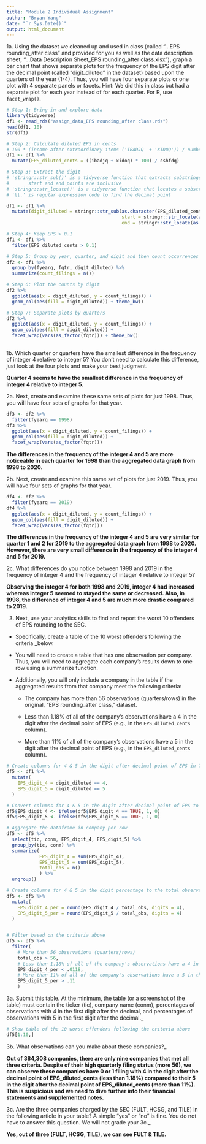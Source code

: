 ---
title: "Module 2 Individual Assignment"
author: "Bryan Yang"
date: "`r Sys.Date()`"
output: html_document
---

1a. Using the dataset we cleaned up and used in class (called "...EPS rounding_after class" and provided for you as well as the data description sheet, "...Data Description Sheet_EPS rounding_after class.xlsx"), graph a bar chart that shows separate plots for the frequency of the EPS digit after the decimal point (called "digit_diluted" in the dataset) based upon the quarters of the year (1-4). Thus, you will have four separate plots or one plot with 4 separate panels or facets. Hint: We did this in class but had a separate plot for each year instead of for each quarter. For R, use `facet_wrap()`.


```{r}
# Step 1: Bring in and explore data
library(tidyverse)
df1 <- read_rds("assign_data_EPS rounding_after class.rds")
head(df1, 10)
str(df1)

# Step 2: Calculate diluted EPS in cents
# 100 * (income after extraordinary items ('IBADJQ' + 'XIDOQ')) / number of common shares used to calculate diluted EPS ('CSJFDQ')
df1 <- df1 %>%
  mutate(EPS_diluted_cents = ((ibadjq + xidoq) * 100) / cshfdq)

# Step 3: Extract the digit
# 'stringr::str_sub()' is a tidyverse function that extracts substrings from text 
#       start and end points are inclusive
# 'stringr::str_locate()' is a tidyverse function that locates a substring in text
# '\\.' is regular expression code to find the decimal point

df1 <- df1 %>%
  mutate(digit_diluted = stringr::str_sub(as.character(EPS_diluted_cents),
                                          start = stringr::str_locate(as.character(EPS_diluted_cents), '\\.') +1,
                                          end = stringr::str_locate(as.character(EPS_diluted_cents), '\\.') +1))

# Step 4: Keep EPS > 0.1
df1 <- df1 %>%
  filter(EPS_diluted_cents > 0.1)

# Step 5: Group by year, quarter, and digit and then count occurrences
df2 <- df1 %>%
  group_by(fyearq, fqtr, digit_diluted) %>%
  summarize(count_filings = n())

# Step 6: Plot the counts by digit
df2 %>%
  ggplot(aes(x = digit_diluted, y = count_filings)) +
  geom_col(aes(fill = digit_diluted)) + theme_bw()

# Step 7: Separate plots by quarters
df2 %>%
  ggplot(aes(x = digit_diluted, y = count_filings)) +
  geom_col(aes(fill = digit_diluted)) +
  facet_wrap(vars(as_factor(fqtr))) + theme_bw()
  
```

1b. Which quarter or quarters have the smallest difference in the frequency of integer 4 relative to integer 5? You don't need to calculate this difference, just look at the four plots and make your best judgment.

**Quarter 4 seems to have the smallest difference in the frequency of integer 4 relative to integer 5.** 

2a. Next, create and examine these same sets of plots for just 1998. Thus, you will have four sets of graphs for that year.

```{r}
df3 <- df2 %>%
  filter(fyearq == 1998)
df3 %>%
  ggplot(aes(x = digit_diluted, y = count_filings)) +
  geom_col(aes(fill = digit_diluted)) +
  facet_wrap(vars(as_factor(fqtr)))
```
     
**The differences in the frequency of the integer 4 and 5 are more noticeable in each quarter for 1998 than the aggregated data graph from 1998 to 2020.**

2b. Next, create and examine this same set of plots for just 2019. Thus, you will have four sets of graphs for that year.

```{r}
df4 <- df2 %>%
  filter(fyearq == 2019)
df4 %>%
  ggplot(aes(x = digit_diluted, y = count_filings)) +
  geom_col(aes(fill = digit_diluted)) +
  facet_wrap(vars(as_factor(fqtr)))
```
      
**The differences in the frequency of the integer 4 and 5 are very similar for quarter 1 and 2 for 2019 to the aggregated data graph from 1998 to 2020. However, there are very small difference in the frequency of the integer 4 and 5 for 2019.**

2c. What differences do you notice between 1998 and 2019 in the frequency of integer 4 and the frequency of integer 4 relative to integer 5?

**Observing the integer 4 for both 1998 and 2019, integer 4 had increased whereas integer 5 seemed to stayed the same or decreased. Also, in 1998, the difference of integer 4 and 5 are much more drastic compared to 2019.**

3. Next, use your analytics skills to find and report the worst 10 offenders of EPS rounding to the SEC.

* Specifically, create a table of the 10 worst offenders following the criteria _below.

* You will need to create a table that has one observation per company. Thus, you will need to aggregate each company's results down to one row using a summarize function.

* Additionally, you will only include a company in the table if the aggregated results from that company meet the following criteria:

  + The company has more than 56 observations (quarters/rows) in the original, "EPS rounding_after class," dataset.
  
  + Less than 1.18% of all of the company’s observations have a 4 in the digit after the decimal point of EPS (e.g., in the `EPS_diluted_cents` column).
  
  + More than 11% of all of the company’s observations have a 5 in the digit after the decimal point of EPS (e.g., in the `EPS_diluted_cents` column).
  
```{r}
# Create columns for 4 & 5 in the digit after decimal point of EPS in TRUE or FALSE
df5 <- df1 %>%
  mutate(
    EPS_digit_4 = digit_diluted == 4,
    EPS_digit_5 = digit_diluted == 5
  )

# Convert columns for 4 & 5 in the digit after decimal point of EPS to 1 or 0
df5$EPS_digit_4 <- ifelse(df5$EPS_digit_4 == TRUE, 1, 0)
df5$EPS_digit_5 <- ifelse(df5$EPS_digit_5 == TRUE, 1, 0)
```

  
```{r}
# Aggregate the dataframe in company per row
df5 <- df5 %>%
  select(tic, conm, EPS_digit_4, EPS_digit_5) %>%
  group_by(tic, conm) %>%
  summarize(
            EPS_digit_4 = sum(EPS_digit_4),
            EPS_digit_5 = sum(EPS_digit_5),
            total_obs = n()
            ) %>%
  ungroup()

# Create columns for 4 & 5 in the digit percentage to the total observations per company
df5 <- df5 %>%
  mutate(
    EPS_digit_4_per = round(EPS_digit_4 / total_obs, digits = 4),
    EPS_digit_5_per = round(EPS_digit_5 / total_obs, digits = 4)
  )
```
```{r}

```



```{r}
# Filter based on the criteria above
df5 <- df5 %>%
  filter(
    # More than 56 observations (quarters/rows)
    total_obs > 56,
    # Less than 1.18% of all of the company's observations have a 4 in the digit after the decimal point of EPS
    EPS_digit_4_per < .0118,
    # More than 11% of all of the company's observations have a 5 in the digit after the decimal point of EPS
    EPS_digit_5_per > .11
    )
```

  
3a. Submit this table. At the minimum, the table (or a screenshot of the table) must contain the ticker (tic), company name (conm), percentages of observations with 4 in the first digit after the decimal, and percentages of observations with 5 in the first digit after the decimal._

```{r}
# Show table of the 10 worst offenders following the criteria above
df5[1:10,]
```

3b. What observations can you make about these companies?_

**Out of 384,308 companies, there are only nine companies that met all three criteria. Despite of their high quarterly filing status (more 56), we can observe these companies have 0 or 1 filing with 4 in the digit after the decimal point of EPS_diluted_cents (less than 1.18%) compared to their 5 in the digit after the decimal point of EPS_diluted_cents (more than 11%). This is suspicious and we need to dive further into their financial statements and supplemented notes.**

3c. Are the three companies charged by the SEC (FULT, HCSG, and TILE) in the following article in your table? A simple "yes" or "no" is fine. You do not have to answer this question. We will not grade your 3c._

**Yes, out of three (FULT, HCSG, TILE), we can see FULT & TILE.**

